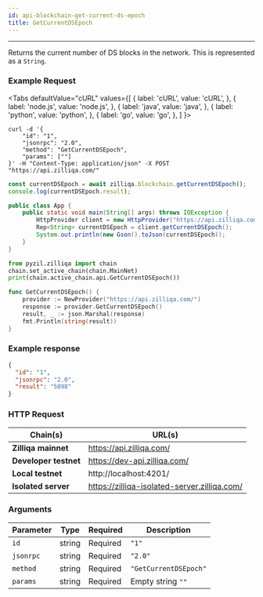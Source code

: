 ```yaml
---
id: api-blockchain-get-current-ds-epoch
title: GetCurrentDSEpoch
---
```


---

Returns the current number of DS blocks in the network. This is represented as a `String`.

### Example Request


<Tabs
  defaultValue="cURL"
  values={[
    { label: 'cURL', value: 'cURL', },
    { label: 'node.js', value: 'node.js', },
    { label: 'java', value: 'java', },
    { label: 'python', value: 'python', },
    { label: 'go', value: 'go', },
  ]
}>

<TabItem value="cURL">

```shell
curl -d '{
    "id": "1",
    "jsonrpc": "2.0",
    "method": "GetCurrentDSEpoch",
    "params": [""]
}' -H "Content-Type: application/json" -X POST "https://api.zilliqa.com/"
```

</TabItem>
<TabItem value="node.js">

```js
const currentDSEpoch = await zilliqa.blockchain.getCurrentDSEpoch();
console.log(currentDSEpoch.result);
```

</TabItem>
<TabItem value="java">

```java
public class App {
    public static void main(String[] args) throws IOException {
        HttpProvider client = new HttpProvider("https://api.zilliqa.com/");
        Rep<String> currentDSEpoch = client.getCurrentDSEpoch();
        System.out.println(new Gson().toJson(currentDSEpoch));
    }
}
```

</TabItem>
<TabItem value="python">

```python
from pyzil.zilliqa import chain
chain.set_active_chain(chain.MainNet)
print(chain.active_chain.api.GetCurrentDSEpoch())
```

</TabItem>

<TabItem value="go">

```go
func GetCurrentDSEpoch() {
	provider := NewProvider("https://api.zilliqa.com/")
	response := provider.GetCurrentDSEpoch()
	result, _ := json.Marshal(response)
	fmt.Println(string(result))
}
```

</TabItem>
</Tabs>

### Example response

```json
{
  "id": "1",
  "jsonrpc": "2.0",
  "result": "5898"
}
```

### HTTP Request

| Chain(s)              | URL(s)                                       |
| --------------------- | -------------------------------------------- |
| **Zilliqa mainnet**   | https://api.zilliqa.com/                     |
| **Developer testnet** | https://dev-api.zilliqa.com/                 |
| **Local testnet**     | http://localhost:4201/                       |
| **Isolated server**   | https://zilliqa-isolated-server.zilliqa.com/ |

### Arguments

| Parameter | Type   | Required | Description           |
| --------- | ------ | -------- | --------------------- |
| `id`      | string | Required | `"1"`                 |
| `jsonrpc` | string | Required | `"2.0"`               |
| `method`  | string | Required | `"GetCurrentDSEpoch"` |
| `params`  | string | Required | Empty string `""`     |
